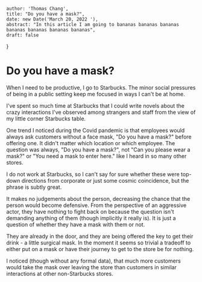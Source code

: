 
    author: 'Thomas Chang',
    title: "Do you have a mask?",
    date: new Date('March 20, 2022 '),
    abstract: "In this article I am going to bananas bananas bananas bananas bananas bananas bananas",
    draft: false
}

# Do you have a mask?
When I need to be productive, I go to Starbucks. The minor social pressures of being in a public setting keep me
focused in ways I can't be at home.

I've spent so much time at Starbucks that I could write novels about the crazy interactions I've observed among strangers and staff
from the view of my little corner Starbucks table.

One trend I noticed during the Covid pandemic is that employees would always ask customers without a face mask,
"Do you have a mask?" before offering one. It didn't matter which location or which employee. The question was always,
"Do you have a mask?", not "Can you please wear a mask?" or "You need a mask to enter here." like I heard in so many other
stores.

I do not work at Starbucks, so I can't say for sure whether these were top-down directions from corporate or just some
cosmic coincidence, but the phrase is subtly great.

It makes no judgements about the person, decreasing the chance that the person would become defensive. From the perspective
of an aggressive actor, they have nothing to fight back on because the question isn't demanding anything of them (though
implicitly it really is). It is just a question of whether they have a mask with them or not.

They are already in the door, and they are being offered the key to get their drink - a little surgical mask. In the moment it seems
so trivial a tradeoff to either put on a mask or have their journey to get to the store be for nothing.

I noticed (though without any formal data), that much more customers would take the mask over leaving the store than customers in similar interactions at
other non-Starbucks stores.

